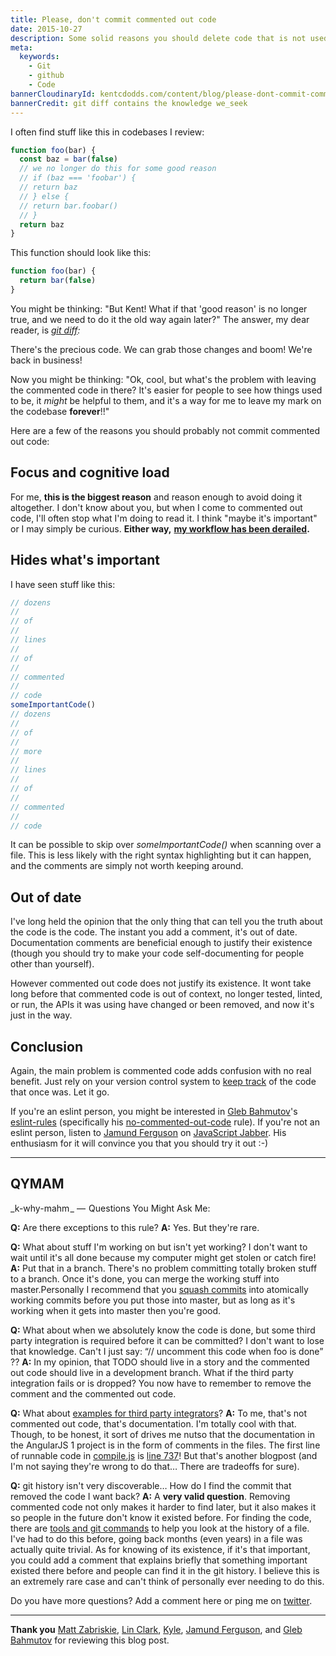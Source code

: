 ```yaml
---
title: Please, don't commit commented out code
date: 2015-10-27
description: Some solid reasons you should delete code that is not used
meta:
  keywords:
    - Git
    - github
    - Code
bannerCloudinaryId: kentcdodds.com/content/blog/please-dont-commit-commented-out-code/banner
bannerCredit: git diff contains the knowledge we_seek
---
```


I often find stuff like this in codebases I review:

```js
function foo(bar) {
  const baz = bar(false)
  // we no longer do this for some good reason
  // if (baz === 'foobar') {
  // return baz
  // } else {
  // return bar.foobar()
  // }
  return baz
}
```

This function should look like this:

```js
function foo(bar) {
  return bar(false)
}
```

You might be thinking: "But Kent! What if that 'good reason' is no longer true,
and we need to do it the old way again later?" The answer, my dear reader, is
[_git diff_](https://git-scm.com/docs/git-diff)_:_

There's the precious code. We can grab those changes and boom! We're back in
business!

Now you might be thinking: "Ok, cool, but what's the problem with leaving the
commented code in there? It's easier for people to see how things used to be, it
_might_ be helpful to them, and it's a way for me to leave my mark on the
codebase **forever**!!"

Here are a few of the reasons you should probably not commit commented out code:

## **Focus and cognitive load**

For me, **this is the biggest reason** and reason enough to avoid doing it
altogether. I don't know about you, but when I come to commented out code, I'll
often stop what I'm doing to read it. I think "maybe it's important" or I may
simply be curious. **Either way,**
[**my workflow has been derailed**](http://heeris.id.au/2013/this-is-why-you-shouldnt-interrupt-a-programmer)**.**

## Hides what's important

I have seen stuff like this:

```js
// dozens
//
// of
//
// lines
//
// of
//
// commented
//
// code
someImportantCode()
// dozens
//
// of
//
// more
//
// lines
//
// of
//
// commented
//
// code
```

It can be possible to skip over _someImportantCode()_ when scanning over a file.
This is less likely with the right syntax highlighting but it can happen, and
the comments are simply not worth keeping around.

## Out of date

I've long held the opinion that the only thing that can tell you the truth about
the code is the code. The instant you add a comment, it's out of date.
Documentation comments are beneficial enough to justify their existence (though
you should try to make your code self-documenting for people other than
yourself).

However commented out code does not justify its existence. It wont take long
before that commented code is out of context, no longer tested, linted, or run,
the APIs it was using have changed or been removed, and now it's just in the
way.

## Conclusion

Again, the main problem is commented code adds confusion with no real benefit.
Just rely on your version control system to
[keep track](https://youtu.be/dQw4w9WgXcQ) of the code that once was. Let it go.

If you're an eslint person, you might be interested in
[Gleb Bahmutov](https://twitter.com/bahmutov)'s
[eslint-rules](https://github.com/bahmutov/eslint-rules) (specifically his
[no-commented-out-code](https://github.com/bahmutov/eslint-rules#no-commented-out-code)
rule). If you're not an eslint person, listen to
[Jamund Ferguson](https://twitter.com/xjamundx) on
[JavaScript Jabber](https://devchat.tv/js-jabber/162-jsj-eslint-with-jamund-ferguson).
His enthusiasm for it will convince you that you should try it out :-)

---

## QYMAM

<callout-info>_k-why-mahm _ —  Questions You Might Ask Me:</callout-info>

**Q:** Are there exceptions to this rule? **A:** Yes. But they're rare.

**Q:** What about stuff I'm working on but isn't yet working? I don't want to
wait until it's all done because my computer might get stolen or catch fire!
**A:** Put that in a branch. There's no problem committing totally broken stuff
to a branch. Once it's done, you can merge the working stuff into
master.Personally I recommend that you
[squash commits](http://makandracards.com/makandra/527-squash-several-git-commits-into-a-single-commit)
into atomically working commits before you put those into master, but as long as
it's working when it gets into master then you're good.

**Q:** What about when we absolutely know the code is done, but some third party
integration is required before it can be committed? I don't want to lose that
knowledge. Can't I just say: “// uncomment this code when foo is done” ?? **A:**
In my opinion, that TODO should live in a story and the commented out code
should live in a development branch. What if the third party integration fails
or is dropped? You now have to remember to remove the comment and the commented
out code.

**Q:** What about
[examples for third party integrators](https://twitter.com/cssensei/status/658780781943328769)?
**A:** To me, that's not commented out code, that's documentation. I'm totally
cool with that. Though, to be honest, it sort of drives me nutso that the
documentation in the AngularJS 1 project is in the form of comments in the
files. The first line of runnable code in
[compile.js](https://github.com/angular/angular.js/blob/469b14a525aad1eb3a0013f9d02c943b649c3392/src/ng/compile.js)
is
[line 737](https://github.com/angular/angular.js/blob/469b14a525aad1eb3a0013f9d02c943b649c3392/src/ng/compile.js#L737)!
But that's another blogpost (and I'm not saying they're wrong to do that… There
are tradeoffs for sure).

**Q:** git history isn't very discoverable… How do I find the commit that
removed the code I want back? **A:** A **very valid question**. Removing
commented code not only makes it harder to find later, but it also makes it so
people in the future don't know it existed before. For finding the code, there
are [tools and git commands](http://stackoverflow.com/q/278192/971592) to help
you look at the history of a file. I've had to do this before, going back months
(even years) in a file was actually quite trivial. As for knowing of its
existence, if it's that important, you could add a comment that explains briefly
that something important existed there before and people can find it in the git
history. I believe this is an extremely rare case and can't think of personally
ever needing to do this.

Do you have more questions? Add a comment here or ping me on
[twitter](https://twitter.com/kentcdodds).

---

**Thank you** [Matt Zabriskie](https://twitter.com/mzabriskie),
[Lin Clark](https://twitter.com/linclark), [Kyle](https://twitter.com/getify),
[Jamund Ferguson](https://twitter.com/xjamundx), and
[Gleb Bahmutov](https://twitter.com/bahmutov) for reviewing this blog post.
